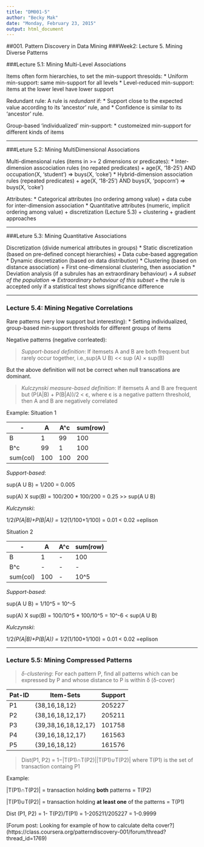 ```yaml
---
title: "DM001-5"
author: "Becky Mak"
date: "Monday, February 23, 2015"
output: html_document
---
```

##001. Pattern Discovery in Data Mining
###Week2: Lecture 5. Mining Diverse Patterns

###Lecture 5.1: Mining Multi-Level Associations

Items often form hierarchies, to set the min-support thresolds:
* Uniform min-support: same min-support for all levels
* Level-reduced min-support: items at the lower level have lower support

Redundant rule: A rule is *redundant* if:
 * Support close to the expected value according to its 'ancestor' rule, and
 * Confidence is similar to its 'ancestor' rule.

Group-based 'individualized' min-support:
 * customeized min-support for different kinds of items
 
 ---
 
###Leture 5.2: Mining MultiDimensional Associations
 
Multi-dimensional rules (items in >= 2 dimensions or predicates):
 * Inter-dimension asscociation rules (no repated predicates)
   + age(X, '18-25') AND occupation(X, 'student') => buys(X, 'coke')
 * Hybrid-dimension association rules (repeated predicates)
   + age(X, '18-25') AND buys(X, 'popcorn')       => buys(X, 'coke')

Attributes:
 * Categorical attributes (no ordering among value)
   + data cube for inter-dimension association
 * Quantitative attributes (numeric, implicit ordering among value)
   + discretization (Lecture 5.3)
   + clustering
   + gradient approaches 

---

###Leture 5.3:  Mining Quantitative Associations

Discretization (divide numerical attributes in groups)
 * Static discretization (based on pre-defined concept hierarchies)
   + Data cube-based aggregation
 * Dynamic discretization (based on data distribution)
 * Clustering (based on distance association)
   + First one-dimensional clustering, then association
 * Deviation analysis (if a subrules has an extraordinary behaviour)
   + *A subset of the population* => *Extraordinary behaviour of this subset*
   + the rule is accepted only if a statistical test shows significance difference

---

### Lecture 5.4: Mining Negative Correlations
Rare patterns (very low support but interesting):
 * Setting individualized, group-based min-support thresholds for different groups of items

Negative patterns (negative corrleated):

> *Support-based definition*: 
> If itemsets A and B are both frequent but rarely occur together, 
> i.e.,sup(A U B) << sup (A) × sup(B)

But the above definition will not be correct when null transcations are dominant.

> *Kulczynski measure-based definition*: 
> If itemsets A and B are frequent but 
> (P(A|B) + P(B|A))/2 < є, where є is a negative pattern threshold, 
> then A and B are negatively correlated

Example:
Situation 1

-|A|A^c|sum(row)
---|---|---|---
B|1|99|100
B^c|99|1|100
sum(col)|100|100|200

*Support-based*:

sup(A U B) = 1/200 = 0.005

sup(A) X sup(B) = 100/200 * 100/200 = 0.25 >> sup(A U B) 

*Kulczynski*:

1/2*(P(A|B)+P(B|A)) = 1/2*(1/100+1/100) = 0.01 < 0.02 =eplison

Situation 2

-|A|A^c|sum(row)
---|---|---|---
B|1|-|100
B^c|-|-|-
sum(col)|100|-|10^5

*Support-based*:

sup(A U B) = 1/10^5 = 10^-5

sup(A) X sup(B) = 100/10^5 * 100/10^5 = 10^-6 < sup(A U B) 

*Kulczynski*:

1/2*(P(A|B)+P(B|A)) = 1/2*(1/100+1/100) = 0.01 < 0.02 =eplison

---

### Lecture 5.5: Mining Compressed Patterns

> *δ-clustering*: 
> For each pattern P, find all patterns
> which can be expressed by P and whose distance to P is within δ (δ-cover)

Pat-ID |Item-Sets|Support
---|---|---
P1 |{38,16,18,12} |205227
P2 |{38,16,18,12,17} |205211
P3 |{39,38,16,18,12,17} |101758
P4 |{39,16,18,12,17} |161563
P5 |{39,16,18,12} |161576

> Dist(P1, P2) = 1−|T(P1)∩T(P2)||T(P1)∪T(P2)| where T(P1) is the set of transaction containg P1

Example:

|T(P1)∩T(P2)| = transaction holding **both** patterns = T(P2)

|T(P1)∪T(P2)| = transaction holding **at least one** of the patterns = T(P1)

Dist (P1, P2) = 1- T(P2)/T(P1) = 1-205211/205227 = 1-0.9999

[Forum post: Looking for example of how to calculate delta cover?]
(https://class.coursera.org/patterndiscovery-001/forum/thread?thread_id=1769)
